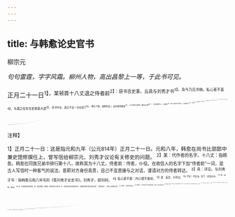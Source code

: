 ```yaml
---
---
---
```

title: 与韩愈论史官书
---



柳宗元

*句句雷霆，字字风霜。柳州人物，高出昌黎上一等，于此书可见。*

正月二十一日<sup>1】，某顿首十八丈退之侍者前<sup>2】：获书言史事，云具与刘秀才书<sup>3】，及今乃见书稿，私心甚不喜<sup>4】，与退之往年言史事甚大谬<sup>5】。
若书中言，退之不宜一日在馆下<sup>6】。（蓦头下劄，使韩色变。）安有探宰相意<sup>7】，以为苟以史荣一韩退之邪<sup>8】？（先总括韩书。）若果尔<sup>9】，退之岂宜虚受宰相荣已，而冒居馆下<sup>10】，近密地<sup>11】，食奉养<sup>12】，役使掌固<sup>13】，利纸笔为私书<sup>14】，取以供子弟费？古之志于道者<sup>15】，不若是。（先总判韩非。）
且退之以为纪录者有刑祸<sup>16】，避不肯就<sup>17】，（次条举韩书。）尤非也。史以名为褒贬<sup>18】，犹且恐惧不敢为；设使退之为御史中丞、大夫<sup>19】，其褒贬成败人愈益显＠，其宜恐惧尤大也。则又扬扬入台府<sup>4】，美食安坐，行呼唱于朝廷而已邪<sup>2】？在御史犹尔，设使退之为宰相，生杀、出人、升黜天下士<sup>2】，其敌益众。则又将扬扬入政事堂<sup>20】，美食安坐，行呼唱于内廷、外衢而已邪<sup>5】？何以异不为史而荣其号、利其禄者也？（次细贵韩非。）
又言“不有人祸，则有天刑”。若以罪夫前古之为史者<sup>2】，（条举韩书。）然亦甚惑<sup>20】。凡居其位，思直其道<sup>2】。道苟直，虽死不可回也。如回之，莫若亟去其位<sup>3】。孔子之困于鲁、卫、陈、宋、蔡、齐、楚者，其时暗，诸侯不能行也<sup>3】。其不遇而死，不以作《春秋》故也。当其时，虽不作《春秋》，孔子犹不遇而死也。若周公、史佚<sup>3】，虽纪言书事<sup>14】，犹遇且显也。又不得以《春秋》为孔子累。范晔悖乱<sup>3】，虽不为史，其宗族亦
赤<sup>5】。司马迁触天子喜怒<sup>4】，班固不检下<sup>19】，崔浩沽其直以斗暴虏<sup>19】，皆非中道<sup>4】。左丘明以疾盲，出于不幸。子夏不为史亦盲<sup>4】，不可以是为戒。其余皆不出此。是退之宜守中道，不忘其直，无以他事自恐。退之之恐，唯在不直、不得中道，刑祸非所恐也。（细责韩非。）
凡言二百年文武士多有<sup>4】，诚如此者。今退之曰：我一人也，何能明？（条举韩书。）则同职者又所云若是<sup>5】，后来继今者又所云若是<sup>4】，人人皆曰“我一人”，则卒谁能纪传之邪？如退之但以所闻知孜孜不敢怠<sup>17】，同职者、后来继今者亦各以所闻知孜孜不敢怠，则庶几不坠<sup>4】，使卒有明也<sup>4】。不然，徒信人口语，每每异辞。日以滋久，则所云“磊磊轩天地”者，决必沉没，且乱杂无可考，非有志者所忍恣也。果有志，岂当待人督责迫蹙然后为官守邪？（细贵韩非。）
又凡鬼神事，渺茫荒惑无可准<sup>13】，明者所不道。退之之智而犹惧于此！（条举韩书。）今学如退之，辞如退之，好议论如退之，慷慨自谓正直行行焉如退之<sup>4】，犹所云若是，则唐之史述其卒无可托乎<sup>16】？明天子、贤宰相得史才如此，而又不果，甚可痛哉<sup>18】！（细贵韩非。）退之宜更思的，可为速为；（一收。）果卒以为恐惧不敢，则一日可引去＠，又何以云“行且谋”也？（又一收。）今当为而不为，又诱馆中他人及后生者，（又补举。）此大惑已®。不勉已而欲勉人63，难矣哉！（又痛责。）

<sup>注释】

<sup>1】正月二十一日：这是指元和九年（公元814年）正月二十一日。元和八年，韩愈在尚书比部郎中兼史馆修撰任上，曾写信给柳宗元、刘秀才议论有关修史的问题。
<sup>2】某：代作者的名字。十八丈：指韩愈。韩愈在同族兄弟中排行第十八，故称其为十八丈。侍者前：侍者，仆役。在收信人的名字下加“侍者前”一词，是古人写信时一种客气的说法，意即对方身份高贵，自己不宜直接与之对话，谨请对方的侍者转达。
<sup>3】具：详见。与刘秀才书：指韩愈元和八年写的《答刘秀才论史书》。刘秀才，即刘轲。
<sup>4】私心甚不喜：内心很不喜欢。
<sup>5】谬：差异，不符合。
<sup>6】不宜；不应当。馆下：史馆之中。
<sup>7】探：揣想，猜测。
<sup>8】史：这里指史官的职务。荣：增加荣誉。韩愈在《答刘秀才论史书》中，曾说到自己的兼任史官，可能是宰相“知其无他才能”，“哀其老穷”，“苟加一职荣之耳”。
<sup>9】若果尔：假若果真如此。
<sup>10】冒居馆下：在史馆中名不符实地居住着。1密地：官廷机密之处。
<sup>12】奉养：俸禄。
<sup>13】掌固：史馆中分管资料的小吏。1利：利用，使用。纸笔：指史馆中的文房用品。书：文章。
<sup>15】志：有志实现。道：指周公、孔子之道。
<sup>16】“且退之以为”句：韩愈在《答刘秀才论史书》中曾说过：“夫为史者不有人祸，则有天刑，岂可不畏惧而轻为之哉？”纪录者，指编写历史书籍的人。
<sup>17】就：从事。
<sup>18】名：指褒贬历史人物、事件时所使用的不同内涵的词语。
<sup>19】御史中丞、大夫：御史中丞、御史大夫。他们的职权是对政府官员实行监察、弹劾。
<sup>20】成：赞扬，成全。败：批判，打击。
<sup>21】台府：御史台办公的地方。御史大夫为御史台的最高行政长官。御史中丞设二人，其权力次于御史大夫。
<sup>22】呼唱：呼万岁与唱名。唱名，通报自己的姓名。这是古代官员上朝时的一种礼仪。
<sup>23】出入：出为外官或把官员调入京城任职。升黜：提升或罢免。
<sup>24】政事堂：宰相办公的地方。
<sup>25】内廷：官内。这里指官中办事的地方。外衢：指朝堂上官员众多处。
<sup>26】不为史：不履行史官的职责。荣其号：以史官的称号为荣。利其禄：以史官的薪金为利。
<sup>27】罪：怪罪、责难。
<sup>28】惑：糊涂。
<sup>29】直：忠实地履行。
<sup>30】亟去：迅速离开。
<sup>31】行：采纳使用。
<sup>32】不遇：不遇其主，即未受到重用。
<sup>33】史佚：西周初期的史官，名佚。“史”是佚的官职。
<sup>34】言：指朝中君臣的重要言论。事：指国家经济、政治等方面的大事。
<sup>35】苑晔（yè叶）：南朝宋时的历史学家、文学家。字蔚宗，顺阳（今河南渐川东）人。官至左卫将军、太子詹事。因与孔熙先等谋弑文帝，立彭城王刘义康，事泄，于元嘉二十二年被杀。著有《后汉书》纪传八十卷，为我国古代史学名著之一。悖（bèi倍）乱：谋反。
<sup>36】赤：斩尽杀绝。
<sup>37】司马迁触天子喜怒：指西汉历史学家、文学家司马迁因为李陵辩护而触怒汉武帝、入狱受刑的事。
<sup>38】班固：东汉历史学家、文学家。字孟坚，扶风安陵（今陕西咸阳东北）人。由兰台令史官至中护军，著有《汉书》一百卷。大将军窦宪擅权被杀，班固因受牵连也被免去官职。因班固的家奴从前曾辱骂过洛阳令种兢，此时种兢遂借故将班固投入监狱，后来班固就死于狱中。不检下：对手下人不严加教育约束。
<sup>39】崔浩：北朝时魏国人，官至司徒。崔浩因赞成发展汉族大地主势力，引起了鲜卑族统治集团的不满。后朝廷以修国史暴露“国恶＂的罪名，将他杀害。沽其直：卖弄他的正直。暴虏：指鲜卑族贵族。
<sup>40】中道：大中之道。
<sup>41】子夏：即卜商，他是孔子的学生，因儿子病故而伤心哭泣，流泪过多而导致目盲。
<sup>42】皆不出此：都并非是由于撰写史书。
<sup>43】刑祸：指韩愈《答刘秀才论史书》中所提到的“天刑”、“人祸”。
<sup>44】“凡言二百年”旬：凡言，凡你所言。二百年，指唐朝建立以来迄今大约二百年的时间。
<sup>45】同职者：指史馆中的其他官员。
<sup>46】后来继今者：以后继任史官的人。
<sup>47】不敢怠：不敢怠懈，意思是能将所闻所知史实认真记录下来。
<sup>48】不坠：不致失传。
<sup>49】卒有明：指有关史实最终才能准确地载入史册。
<sup>50】“磊磊轩天地”者：顶天立地的大丈夫，指对历史发展作出贡献的人。轩，高。
<sup>51】恣：纵意。
<sup>52】督贵迫蹙：督促催逼。为官守：履行官吏（这里指史官）的职责。
<sup>53】准：根据。
<sup>54】辞：文辞，指擅长写文章。
<sup>55】行（háng杭）行，刚强的样子。
<sup>56】史述：历史的记述。其：难道。无可托：无人可以委托。
<sup>57】不果：指达不到修好史书的目的。
<sup>58】痛：痛心。
<sup>59】更思：反复思考。
<sup>60】一日可引去：立即辞去史官的职务。
<sup>61】行且：将要。谋：考虑。
<sup>62】巳：同“矣”。
<sup>63】勉人：指韩愈在《答刘秀才论史书》中有勉励刘秀才及史馆中其他人员努力搜集材料编写史书的话。